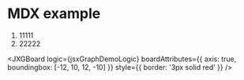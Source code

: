 
# MDX example

<ol>
  <li>11111</li>
  <li>22222</li>
</ol>

<JXGBoard
  logic={jsxGraphDemoLogic}
  boardAttributes={{ axis: true, boundingbox: [-12, 10, 12, -10] }}
  style={{ border: '3px solid red' }}
/>
